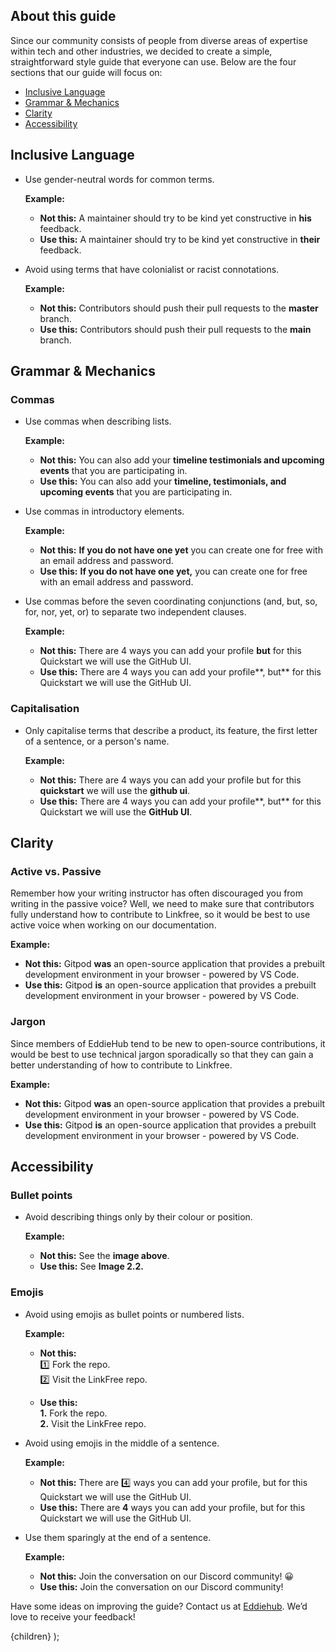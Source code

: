 
## About this guide

Since our community consists of people from diverse areas of expertise within tech and other industries, we decided to create a simple, straightforward style guide that everyone can use. Below are the four sections that our guide will focus on:

- [Inclusive Language](#inclusive-language)
- [Grammar \& Mechanics](#grammar--mechanics)
- [Clarity](#clarity)
- [Accessibility](#accessibility)

## Inclusive Language

- Use gender-neutral words for common terms.

  **Example:** 
   - **Not this:** A maintainer should try to be kind yet constructive in **his** feedback.
   - **Use this:** A maintainer should try to be kind yet constructive in **their** feedback.
- Avoid using terms that have colonialist or racist connotations.

  **Example:** 
  - **Not this:** Contributors should push their pull requests to the **master** branch.
  - **Use this:** Contributors should push their pull requests to the **main** branch.

## Grammar & Mechanics

### Commas

- Use commas when describing lists.

   **Example:** 
   - **Not this:** You can also add your **timeline testimonials and upcoming events** that you are participating in.
   - **Use this:** You can also add your **timeline, testimonials, and upcoming events** that you are participating in.
- Use commas in introductory elements.

   **Example:** 
   - **Not this:** **If you do not have one yet** you can create one for free with an email address and password.
   - **Use this:** **If you do not have one yet,** you can create one for free with an email address and password.
- Use commas before the seven coordinating conjunctions (and, but, so, for, nor, yet, or) to separate two independent clauses.

   **Example:** 
   - **Not this:** There are 4 ways you can add your profile **but** for this Quickstart we will use the GitHub UI.
   - **Use this:** There are 4 ways you can add your profile**, but** for this Quickstart we will use the GitHub UI.

### Capitalisation

- Only capitalise terms that describe a product, its feature, the first letter of a sentence, or a person's name.

  **Example:** 
   - **Not this:** There are 4 ways you can add your profile but for this **quickstart** we will use the **github ui**.
   - **Use this:** There are 4 ways you can add your profile**, but** for this Quickstart we will use the **GitHub UI**.

## Clarity

### Active vs. Passive

Remember how your writing instructor has often discouraged you from writing in the passive voice? Well, we need to make sure that contributors fully understand how to contribute to Linkfree, so it would be best to use active voice when working on our documentation.

  **Example:** 
   - **Not this:** Gitpod **was** an open-source application that provides a prebuilt development environment in your browser - powered by VS Code.
   - **Use this:** Gitpod **is** an open-source application that provides a prebuilt development environment in your browser - powered by VS Code.

### Jargon

Since members of EddieHub tend to be new to open-source contributions, it would be best to use technical jargon sporadically so that they can gain a better understanding of how to contribute to Linkfree.

  **Example:** 
   - **Not this:** Gitpod **was** an open-source application that provides a prebuilt development environment in your browser - powered by VS Code.
   - **Use this:** Gitpod **is** an open-source application that provides a prebuilt development environment in your browser - powered by VS Code.

## Accessibility

### Bullet points

- Avoid describing things only by their colour or position.

  **Example:** 
   - **Not this:** See the **image above**.
   - **Use this:** See **Image 2.2.**

### Emojis

- Avoid using emojis as bullet points or numbered lists.

  **Example:** 
  - **Not this:** \
  1️⃣ Fork the repo. \
  2️⃣ Visit the LinkFree repo.

  - **Use this:** \
**1.** Fork the repo. \
**2️.** Visit the LinkFree repo.

- Avoid using emojis in the middle of a sentence.

  **Example:** 
   - **Not this:** There are 4️⃣ ways you can add your profile, but for this Quickstart we will use the GitHub UI.
   - **Use this:** There are **4** ways you can add your profile, but for this Quickstart we will use the GitHub UI.

- Use them sparingly at the end of a sentence.

  **Example:** 
   - **Not this:** Join the conversation on our Discord community! 😀
   - **Use this:** Join the conversation on our Discord community!

Have some ideas on improving the guide? Contact us at [Eddiehub](https://github.com/EddieHubCommunity). We’d love to receive your feedback!

  <DocsLayout title="LinkFree Style Guide">{children}</DocsLayout>
);